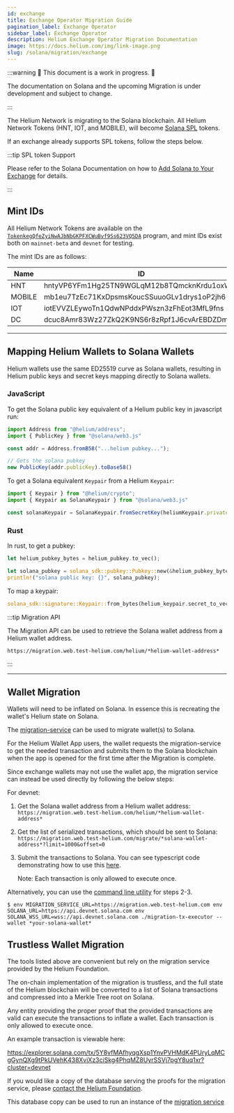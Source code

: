 ```yaml
---
id: exchange
title: Exchange Operator Migration Guide
pagination_label: Exchange Operator
sidebar_label: Exchange Operator
description: Helium Exchange Operator Migration Documentation
image: https://docs.helium.com/img/link-image.png
slug: /solana/migration/exchange
---
```



:::warning 🚧 This document is a work in progress. 🚧

The documentation on Solana and the upcoming Migration is under development and subject to change.

:::

The Helium Network is migrating to the Solana blockchain. All Helium Network Tokens (HNT, IOT, and
MOBILE), will become [Solana SPL](https://spl.solana.com/token) tokens.

If an exchange already supports SPL tokens, follow the steps below.

:::tip SPL token Support

Please refer to the Solana Documentation on how to
[Add Solana to Your Exchange](https://docs.solana.com/integrations/exchange) for details.

:::

## Mint IDs

All Helium Network Tokens are available on the
[`TokenkegQfeZyiNwAJbNbGKPFXCWuBvf9Ss623VQ5DA`](https://explorer.solana.com/address/TokenkegQfeZyiNwAJbNbGKPFXCWuBvf9Ss623VQ5DA)
program, and mint IDs exist both on `mainnet-beta` and `devnet` for testing.

The mint IDs are as follows:

| Name   | ID                                          |
| ------ | ------------------------------------------- |
| HNT    | hntyVP6YFm1Hg25TN9WGLqM12b8TQmcknKrdu1oxWux |
| MOBILE | mb1eu7TzEc71KxDpsmsKoucSSuuoGLv1drys1oP2jh6 |
| IOT    | iotEVVZLEywoTn1QdwNPddxPWszn3zFhEot3MfL9fns |
| DC     | dcuc8Amr83Wz27ZkQ2K9NS6r8zRpf1J6cvArEBDZDmm |

---

## Mapping Helium Wallets to Solana Wallets

Helium wallets use the same ED25519 curve as Solana wallets, resulting in Helium public keys and
secret keys mapping directly to Solana wallets.

### JavaScript

To get the Solana public key equivalent of a Helium public key in javascript run:

<!-- prettier-ignore -->
```javascript
import Address from "@helium/address";
import { PublicKey } from "@solana/web3.js"

const addr = Address.fromB58("...helium pubkey...");

// Gets the solana pubkey
new PublicKey(addr.publicKey).toBase58()
```

To get a Solana equivalent `Keypair` from a Helium `Keypair`:

<!-- prettier-ignore -->
```javascript
import { Keypair } from "@helium/crypto";
import { Keypair as SolanaKeypair } from "@solana/web3.js"

const solanaKeypair = SolanaKeypair.fromSecretKey(heliumKeypair.privateKey);
```

### Rust

In rust, to get a pubkey:

```rust
let helium_pubkey_bytes = helium_pubkey.to_vec();

let solana_pubkey = solana_sdk::pubkey::Pubkey::new(&helium_pubkey_bytes[1..]);
println!("solana public key: {}", solana_pubkey);
```

To map a keypair:

```rust
solana_sdk::signature::Keypair::from_bytes(helium_keypair.secret_to_vec())
```

:::tip Migration API

The Migration API can be used to retrieve the Solana wallet address from a Helium wallet address.

`https://migration.web.test-helium.com/helium/*helium-wallet-address*`

:::

---

## Wallet Migration

Wallets will need to be inflated on Solana. In essence this is recreating the wallet's Helium state
on Solana.

The
[migration-service](https://github.com/helium/helium-program-library/tree/master/packages/migration-service)
can be used to migrate wallet(s) to Solana.

For the Helium Wallet App users, the wallet requests the migration-service to get the needed
transaction and submits them to the Solana blockchain when the app is opened for the first time
after the Migration is complete.

Since exchange wallets may not use the wallet app, the migration service can instead be used
directly by following the below steps:

For devnet:

1. Get the Solana wallet address from a Helium wallet address:
   `https://migration.web.test-helium.com/helium/*helium-wallet-address*`

2. Get the list of serialized transactions, which should be sent to Solana:
   `https://migration.web.test-helium.com/migrate/*solana-wallet-address*?limit=1000&offset=0`

3. Submit the transactions to Solana. You can see typescript code demonstrating how to use this
   [here](https://github.com/helium/helium-program-library/blob/master/packages/migration-service/src/test-submit.ts#L37).

   Note: Each transaction is only allowed to execute once.

Alternatively, you can use the
[command line utility](https://github.com/helium/helium-program-library/releases/tag/v0.0.27-migration-cli)
for steps 2-3.

```
$ env MIGRATION_SERVICE_URL=https://migration.web.test-helium.com env SOLANA_URL=https://api.devnet.solana.com env SOLANA_WSS_URL=wss://api.devnet.solana.com ./migration-tx-executor --wallet *your-solana-wallet*
```

## Trustless Wallet Migration

The tools listed above are convenient but rely on the migration service provided by the Helium
Foundation.

The on-chain implementation of the migration is trustless, and the full state of the Helium
blockchain will be converted to a list of Solana transactions and compressed into a Merkle Tree root
on Solana.

Any entity providing the proper proof that the provided transactions are valid can execute the
transactions to inflate a wallet. Each transaction is only allowed to execute once.

An example transaction is viewable here:

https://explorer.solana.com/tx/5Y8vfMAfhyqgXsp1YnvPVHMdK4PUryLqMCgGynQXg9tPkUVehK438XviXz3ciSkg4PhqMZ8UyrSSVj7pgY8uq1xr?cluster=devnet

If you would like a copy of the database serving the proofs for the migration service, please
[contact the Helium Foundation](mailto:hello@helium.foundation).

This database copy can be used to run an instance of the
[migration service](https://github.com/helium/helium-program-library/tree/master/packages/migration-service)
